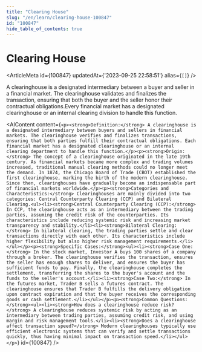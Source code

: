 ```yaml
---
title: "Clearing House"
slug: "/en/learn/clearing-house-100847"
id: "100847"
hide_table_of_contents: true
---
```



# Clearing House

<ArticleMeta id={100847} updatedAt={'2023-09-25 22:58:51'} alias={`[]`} />
<div className='border-solid border-b border-t-0 my-4 border-[var(--ifm-color-gray-300)]' />

A clearinghouse is a designated intermediary between a buyer and seller in a financial market. The clearinghouse validates and finalizes the transaction, ensuring that both the buyer and the seller honor their contractual obligations.Every financial market has a designated clearinghouse or an internal clearing division to handle this function.

<AIContent content={`<p><strong>Definition:</strong> A clearinghouse is a designated intermediary between buyers and sellers in financial markets. The clearinghouse verifies and finalizes transactions, ensuring that both parties fulfill their contractual obligations. Each financial market has a designated clearinghouse or an internal clearing department to handle this function.</p><p><strong>Origin:</strong> The concept of a clearinghouse originated in the late 19th century. As financial markets became more complex and trading volumes increased, traditional manual clearing methods could no longer meet the demand. In 1874, the Chicago Board of Trade (CBOT) established the first clearinghouse, marking the birth of the modern clearinghouse. Since then, clearinghouses have gradually become an indispensable part of financial markets worldwide.</p><p><strong>Categories and Characteristics:</strong> Clearinghouses are mainly divided into two categories: Central Counterparty Clearing (CCP) and Bilateral Clearing.<ul><li><strong>Central Counterparty Clearing (CCP):</strong> In CCP, the clearinghouse acts as an intermediary between the trading parties, assuming the credit risk of the counterparties. Its characteristics include reducing systemic risk and increasing market transparency and stability.</li><li><strong>Bilateral Clearing:</strong> In bilateral clearing, the trading parties settle and clear transactions directly with each other. Its characteristics include higher flexibility but also higher risk management requirements.</li></ul></p><p><strong>Specific Cases:</strong><ul><li><strong>Case One:</strong> In the stock market, Investor A buys 100 shares of a company through a broker. The clearinghouse verifies the transaction, ensures the seller has enough shares to deliver, and ensures the buyer has sufficient funds to pay. Finally, the clearinghouse completes the settlement, transferring the shares to the buyer's account and the funds to the seller's account.</li><li><strong>Case Two:</strong> In the futures market, Trader B sells a futures contract. The clearinghouse ensures that Trader B fulfills the delivery obligation upon contract expiration and that the buyer receives the corresponding goods or cash settlement.</li></ul></p><p><strong>Common Questions:</strong><ul><li><strong>How does a clearinghouse reduce risk?</strong> A clearinghouse reduces systemic risk by acting as an intermediary between trading parties, assuming credit risk, and using margin and risk management tools.</li><li><strong>Does a clearinghouse affect transaction speed?</strong> Modern clearinghouses typically use efficient electronic systems that can verify and settle transactions quickly, thus having minimal impact on transaction speed.</li></ul></p>`} id={100847} />
